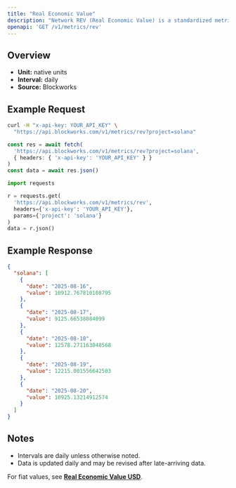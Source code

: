 ```yaml
---
title: "Real Economic Value"
description: "Network REV (Real Economic Value) is a standardized metric that tracks blockchain value accrual generated by user activity. REV consists of both in-protocol transaction fees and out-of-protocol tips that users pay for transaction execution, so it measures the monetary demand to transact onchain."
openapi: 'GET /v1/metrics/rev'
---
```


## Overview

- **Unit:** native units
- **Interval:** daily
- **Source:** Blockworks

## Example Request

<CodeGroup>

```bash cURL
curl -H "x-api-key: YOUR_API_KEY" \
  "https://api.blockworks.com/v1/metrics/rev?project=solana"
```

```typescript TypeScript
const res = await fetch(
  'https://api.blockworks.com/v1/metrics/rev?project=solana',
  { headers: { 'x-api-key': 'YOUR_API_KEY' } }
)
const data = await res.json()
```

```python Python
import requests

r = requests.get(
  'https://api.blockworks.com/v1/metrics/rev',
  headers={'x-api-key': 'YOUR_API_KEY'},
  params={'project': 'solana'}
)
data = r.json()
```

</CodeGroup>

## Example Response

```json
{
  "solana": [
    {
      "date": "2025-08-16",
      "value": 10912.767810108795
    },
    {
      "date": "2025-08-17",
      "value": 9125.66538084099
    },
    {
      "date": "2025-08-18",
      "value": 12578.271163048568
    },
    {
      "date": "2025-08-19",
      "value": 12215.001556642503
    },
    {
      "date": "2025-08-20",
      "value": 10925.13214912574
    }
  ]
}
```

## Notes
- Intervals are daily unless otherwise noted.
- Data is updated daily and may be revised after late-arriving data.


<Note>For fiat values, see **[Real Economic Value USD](./rev-usd)**.</Note>